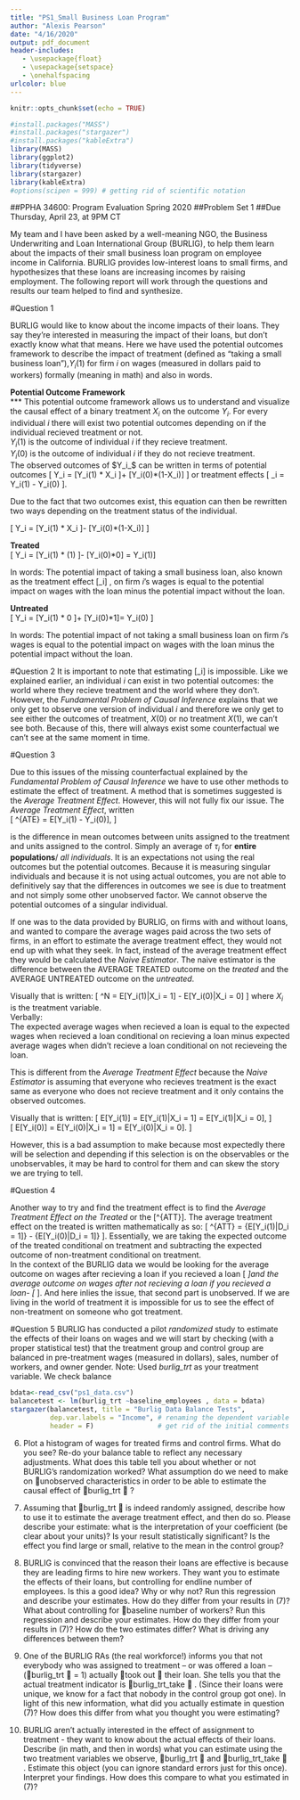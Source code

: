```yaml
---
title: "PS1_Small Business Loan Program"
author: "Alexis Pearson"
date: "4/16/2020"
output: pdf_document
header-includes: 
   - \usepackage{float}
   - \usepackage{setspace}
   - \onehalfspacing
urlcolor: blue 
---
```


```r
knitr::opts_chunk$set(echo = TRUE)
```

```r
#install.packages("MASS")
#install.packages("stargazer")
#install.packages("kableExtra")
library(MASS)
library(ggplot2)
library(tidyverse)
library(stargazer)
library(kableExtra)
#options(scipen = 999) # getting rid of scientific notation
```

##PPHA 34600: Program Evaluation Spring 2020 
##Problem Set 1 
##Due Thursday, April 23, at 9PM CT

My team and I have been asked by a well-meaning NGO, the Business Underwriting and Loan International Group (BURLIG),  to help them learn about the impacts of their small business loan program on employee income in California. BURLIG provides low-interest loans to small firms, and hypothesizes that these loans are increasing incomes by raising employment. The following report will work through the questions and results our team helped to find and synthesize.  

#Question 1  

BURLIG would like to know about the income impacts of their loans. They say they’re interested in measuring the impact of their loans, but don’t exactly know what that means. Here we have used the potential outcomes framework to describe the impact of treatment (defined as “taking a small business loan”),$Y_i(1)$ for firm _i _ on wages (measured in dollars paid to workers) formally (meaning in math) and also in words.  

**Potential Outcome Framework**  
***
This potential outcome framework allows us to understand and visualize the causal effect of a binary treatment $X_i$ on the outcome $Y_i$. For every individual _i_ there will exist two potential outcomes depending on if the individual recieved treatment or not.  
$Y_i(1)$ is the outcome of individual _i_ if they recieve treatment.  
$Y_i(0)$ is the outcome of individual _i_ if they do not recieve treatment.  
The observed outcomes of $Y_i_$ can be written in terms of potential outcomes \[\ Y_i = [Y_i(1) * X_i ]+ [Y_i(0)*(1-X_i)] \] or treatment effects \[\ \tau_i = Y_i(1) - Y_i(0) \].  

Due to the fact that two outcomes exist, this equation can then be rewritten two ways depending on the treatment status of the individual.  

\[\ Y_i = [Y_i(1) * X_i ]- [Y_i(0)*(1-X_i)] \]  

**Treated**  
\[\ Y_i = [Y_i(1) * (1) ]- [Y_i(0)*0] = Y_i(1)\]  

In words: The potential impact of taking a small business loan, also known as the treatment effect \[\tau_i\] , on firm _i_'s wages is equal to the potential impact on wages with the loan minus the potential impact without the loan.   

**Untreated**  
\[\ Y_i = [Y_i(1) * 0 ]+ [Y_i(0)*1]= Y_i(0) \]  

In words: The potential impact of not taking a small business loan on firm _i_'s wages is equal to the potential impact on wages with the loan  minus the potential impact without the loan. 



#Question 2
It is important to note that estimating \[\tau_i\] is impossible. Like we explained earlier, an individual _i_ can exist in two potential outcomes: the world where they recieve treatment and the world where they don't. However, the *Fundamental Problem of Causal Inference* explains that we only get to observe one version of individual _i_ and therefore we only get to see either the outcomes of treatment, $X(0)$ or no treatment $X(1)$, we can't see both. Because of this, there will always exist some counterfactual we can't see at the same moment in time. 

#Question 3
 
Due to this issues of the missing counterfactual explained by the *Fundamental Problem of Causal Inference* we have to use other methods to estimate the effect of treatment. A method that is sometimes suggested is the  *Average Treatment Effect*. However, this will not fully fix our issue. The *Average Treatment Effect*, written  
\[\ \tau^{ATE} = E[Y_i(1) - Y_i(0)], \]  

is the difference in mean outcomes between units assigned to the treatment and units assigned to the control. Simply an average of $\tau_i$ for **entire populations**/ *all individuals*. It is an expectations not using the real outcomes but the potential outcomes. Because it is measuring singular individuals and because it is not using actual outcomes, you are not able to definitively say that the differences in outcomes we see is due to treatment and not simply some other unobserved factor. We cannot observe the potential outcomes of a singular individual.   

If one was to the data provided by BURLIG, on firms with and without loans, and wanted to compare the average wages paid across the two sets of firms, in an effort to estimate the average treatment effect, they would not end up with what they seek. In fact, instead of the average treatment effect they would be calculated the *Naive Estimator*. The naive estimator is the difference between the AVERAGE TREATED outcome on the *treated* and the AVERAGE UNTREATED outcome on the *untreated*.  

Visually that is written:
\[\ \tau^N = E[Y_i(1)|X_i = 1] - E[Y_i(0)|X_i = 0] \]
where $X_i$ is the treatment variable.    
Verbally:  
The expected average wages when recieved a loan is equal to the expected wages when recieved a loan conditional on recieving a loan minus expected average wages when didn't recieve a loan conditional on not recieveing the loan. 


This is different from the *Average Treatment Effect* because the *Naive Estimator* is assuming that everyone who recieves treatment is the exact same as everyone who does not recieve treatment and it only contains the observed outcomes.

Visually that is written:
\[\ E[Y_i(1)] = E[Y_i(1)|X_i = 1] = E[Y_i(1)|X_i = 0], \]  
\[\ E[Y_i(0)] = E[Y_i(0)|X_i = 1] = E[Y_i(0)|X_i = 0]. \]  



However, this is a bad assumption to make because most expectedly there will be selection and depending if this selection is on the observables or the unobservables, it may be hard to control for them and can skew the story we are trying to tell.  

#Question 4

Another way to try and find the treatment effect is to find the *Average Treatment Effect on the Treated* or the \[\tau^{ATT}\]. The average treatment effect on the treated is written mathematically as so: \[\ \tau^{ATT} = {E[Y_i(1)|D_i = 1]} - {E[Y_i(0)|D_i = 1]} \]. Essentially, we are taking the expected outcome of the treated conditional on treatment and subtracting the expected outcome of non-treatment conditional on treatment.   
In the context of the BURLIG data we would be looking for the average outcome on wages after recieving a loan if you recieved a loan \[\ \underbrace{E[Y_i(1)|D_i = 1]}_\textrm{observed}\]and the average outcome on wages after not recieving a loan if you recieved a loan- \[\underbrace{E[Y_i(0)|D_i = 1]}_\textrm{potential/unobserved} \]. And here inlies the issue, that second part is unobserved. If we are living in the world of treatment it is impossible for us to see the effect of non-treatment on someone who got treatment. 

#Question 5
 BURLIG has conducted a pilot *randomized * study to estimate the effects of their loans on wages and we will start by checking (with a proper statistical test) that the treatment group and control group are balanced in pre-treatment wages (measured in dollars), sales, number of workers, and owner gender. Note: Used *burlig_trt * as your treatment variable. We check balance 
 
 
```r
 
bdata<-read_csv("ps1_data.csv")
balancetest <- lm(burlig_trt ~baseline_employees , data = bdata)
stargazer(balancetest, title = "Burlig Data Balance Tests",
          dep.var.labels = "Income", # renaming the dependent variable
          header = F)                # get rid of the initial comments added by the author
```

6. Plot a histogram of wages for treated firms and control firms. What do you see?  Re-do your balance table to reflect any necessary adjustments. What does this table tell you about whether or not BURLIG’s randomization worked? What assumption do we need to make on unobserved characteristics in order to be able to estimate the causal effect of burlig_trt  ? 

7. Assuming that burlig_trt  is indeed randomly assigned, describe how to use it to estimate the average treatment effect, and then do so. Please describe your estimate: what is the interpretation of your coefficient (be clear about your units)? Is your result statistically significant? Is the effect you find large or small, relative to the mean in the control group? 
 
8. BURLIG is convinced that the reason their loans are effective is because they are leading firms to hire new workers. They want you to estimate the effects of their loans, but controlling for endline number of employees. Is this a good idea? Why or why not? Run this regression and describe your estimates. How do they differ from your results in (7)? What about controlling for baseline number of workers? Run this regression and describe your estimates. How do they differ from your results in (7)? How do the two estimates differ? What is driving any differences between them? 
 
9. One of the BURLIG RAs (the real workforce!) informs you that not everybody who was assigned to treatment -- or was offered a loan -- (burlig_trt  = 1) actually took out  their loan. She tells you that the actual treatment indicator is burlig_trt_take  . (Since their loans were unique, we know for a fact that nobody in the control group got one). In light of this new information, what did you actually estimate in question (7)? How does this differ from what you thought you were estimating? 
 
10. BURLIG aren’t actually interested in the effect of assignment to treatment - they want to know about the actual effects of their loans. Describe (in math, and then in words) what you can estimate using the two treatment variables we observe, burlig_trt  and burlig_trt_take  . Estimate this object (you can ignore standard errors just for this once). Interpret your findings. How does this compare to what you estimated in (7)?






